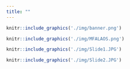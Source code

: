```yaml
---
title: ""
---
```



<div align="center">

```r
knitr::include_graphics('./img/banner.png')
```


```r
knitr::include_graphics('./img/MFALAOS.png')
```

```r
knitr::include_graphics('./img/Slide1.JPG')
```
</div>
```r
knitr::include_graphics('./img/Slide2.JPG')
```

